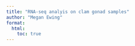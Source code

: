 ```yaml
---
title: "RNA-seq analyis on clam gonad samples"
author: "Megan Ewing"
format: 
  html:
    toc: true
---
```


